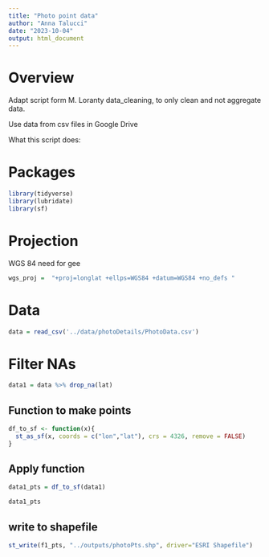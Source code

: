 ```yaml
---
title: "Photo point data"
author: "Anna Talucci"
date: "2023-10-04"
output: html_document
---
```


# Overview

Adapt script form M. Loranty data_cleaning, to only clean and not aggregate data. 

Use data from csv files in Google Drive

What this script does:


# Packages

```r
library(tidyverse)
library(lubridate)
library(sf)
```

# Projection

WGS 84 need for gee
```r
wgs_proj =  "+proj=longlat +ellps=WGS84 +datum=WGS84 +no_defs "
```

# Data
```r
data = read_csv('../data/photoDetails/PhotoData.csv')
```

# Filter NAs
```r
data1 = data %>% drop_na(lat)
```

## Function to make points
```r
df_to_sf <- function(x){
  st_as_sf(x, coords = c("lon","lat"), crs = 4326, remove = FALSE)
}
```
## Apply function
```r
data1_pts = df_to_sf(data1)
```

```r
data1_pts
```

## write to shapefile

```r
st_write(f1_pts, "../outputs/photoPts.shp", driver="ESRI Shapefile")
```
